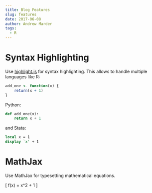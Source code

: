 ```yaml
---
title: Blog Features
slug: features
date: 2017-06-08
author: Andrew Marder
tags:
  - R
---
```



# Syntax Highlighting

Use [highlight.js](https://highlightjs.org/) for syntax highlighting. This allows to handle multiple languages like R:

```R
add_one <- function(x) {
    return(x + 1)
}
```

Python:

```python
def add_one(x):
    return x + 1
```

and Stata:

```stata
local x = 1
display `x' + 1
```


# MathJax

Use MathJax for typesetting mathematical equations.

\[
f(x) = x^2 + 1
\]
